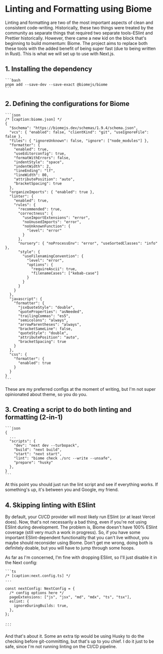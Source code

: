 # Linting and Formatting using Biome

Linting and formatting are two of the most important aspects of clean and consistent code-writing. Historically, these two things were treated by the community as separate things that required two separate tools-ESlint and Prettier historically. However, there came a new kid on the block that's beginning to build momentum: Biome. The project aims to replace both these tools with the added benefit of being super fast (due to being written in Rust). This is what we will set up to use with Next.js.

## 1. Installing the dependency

    ```bash
    pnpm add --save-dev --save-exact @biomejs/biome
    ```

## 2. Defining the configurations for Biome

    ```json
    /* [caption:biome.json] */
    {
      "$schema": "https://biomejs.dev/schemas/1.9.4/schema.json",
      "vcs": { "enabled": false, "clientKind": "git", "useIgnoreFile": false },
      "files": { "ignoreUnknown": false, "ignore": ["node_modules"] },
      "formatter": {
        "enabled": true,
        "useEditorconfig": true,
        "formatWithErrors": false,
        "indentStyle": "space",
        "indentWidth": 2,
        "lineEnding": "lf",
        "lineWidth": 80,
        "attributePosition": "auto",
        "bracketSpacing": true
      },
      "organizeImports": { "enabled": true },
      "linter": {
        "enabled": true,
        "rules": {
          "recommended": true,
          "correctness": {
            "useImportExtensions": "error",
            "noUnusedImports": "error",
            "noUnknownFunction": {
              "level": "error"
            }
          },
          "nursery": { "noProcessEnv": "error", "useSortedClasses": "info" },
          "style": {
            "useFilenamingConvention": {
              "level": "error",
              "options": {
                "requireAscii": true,
                "filenameCases": ["kebab-case"]
              }
            }
          }
        }
      },
      "javascript": {
        "formatter": {
          "jsxQuoteStyle": "double",
          "quoteProperties": "asNeeded",
          "trailingCommas": "es5",
          "semicolons": "always",
          "arrowParentheses": "always",
          "bracketSameLine": false,
          "quoteStyle": "double",
          "attributePosition": "auto",
          "bracketSpacing": true
        }
      },
      "css": {
        "formatter": {
          "enabled": true
        }
      }
    }
    ```

These are my preferred configs at the moment of writing, but I'm not super opinionated about theme, so you do you.

## 3. Creating a script to do both linting and formatting (2-in-1)

    ```json
    {
      ...
      "scripts": {
        "dev": "next dev --turbopack",
        "build": "next build",
        "start": "next start",
        "lint": "biome check ./src --write --unsafe",
        "prepare": "husky"
      },
    }
    ```

At this point you should just run the lint script and see if everything works. If something's up, it's between you and Google, my friend.

## 4. Skipping linting with ESlint

By default, your CI/CD provider will most likely run ESlint (or at least Vercel does). Now, that's not necessarily a bad thing, even if you're not using ESlint during development. The problem is, Biome doesn't have 100% ESlint coverage (still very much a work in progress). So, if you have some important ESlint-dependent functionality that you can't live without, you maybe should reconsider using Biome. Don't get me wrong, doing both is definitely doable, but you will have to jump through some hoops.

As far as I'm concerned, I'm fine with dropping ESlint, so I'll just disable it in the Next config:

    ```ts
    /* [caption:next.config.ts] */
    ...

    const nextConfig: NextConfig = {
      /* config options here */
      pageExtensions: ["js", "jsx", "md", "mdx", "ts", "tsx"],
      eslint: {
        ignoreDuringBuilds: true,
      },
    };

    ...
    ```

And that's about it. Some an extra tip would be using Husky to do the checking before git-committing, but that's up to you chief. I do it just to be safe, since I'm not running linting on the CI/CD pipeline.
